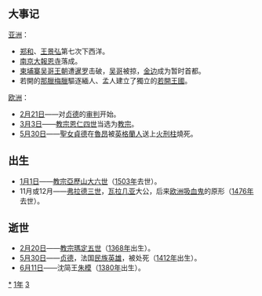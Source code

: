 {{yearTOC|1431|明'''[[宣德|宣德]]六年'''；越南'''[[順天_(黎利)|順天]]四年'''；日本'''[[永享|永享]]三年'''}}
{{NoteTA
|G1=Popes
}}
== 大事记 ==
;[[亚洲|亚洲]]：
*[[鄭和|郑和]]、[[王景弘|王景弘]]第七次下西洋。
*[[南京|南京]][[大報恩寺|大報恩寺]]落成。
*[[柬埔寨|柬埔寨]][[高棉帝国|吴哥王朝]]遭[[暹罗|暹罗]]击破，[[吴哥|吴哥]]被掠，[[金边|金边]]成为暂时首都。
*若開的[[那臘梅臘|那臘梅臘]]驅逐緬人、孟人建立了獨立的[[若開王國|若開王國]]。
;[[欧洲|欧洲]]：
*[[2月21日|2月21日]]——对[[聖女貞德|贞德]]的[[审判|审判]]开始。
*[[3月3日|3月3日]]——[[教宗恩仁四世|教宗恩仁四世]]当选为[[教宗|教宗]]。
*[[5月30日|5月30日]]——[[聖女貞德|聖女貞德]]在[[魯昂|魯昂]]被[[英格蘭人|英格蘭人]]送上[[火刑柱|火刑柱]]燒死。

== 出生 ==
* [[1月1日|1月1日]]——[[教宗亞歷山大六世|教宗亞歷山大六世]]（[[1503年|1503年]]去世）。
* 11月或12月——[[弗拉德三世|弗拉德三世]]，[[瓦拉奇公國|瓦拉几亚]]大公，后来[[欧洲|欧洲]][[吸血鬼|吸血鬼]]的原形（[[1476年|1476年]]去世）。

== 逝世 ==
{{Wikisource year mention}}
*[[2月20日|2月20日]]——[[教宗瑪定五世|教宗瑪定五世]]（[[1368年|1368年]]出生）。
*[[5月30日|5月30日]]——[[聖女貞德|贞德]]，法国[[民族英雄|民族英雄]]，被处死（[[1412年|1412年]]出生）。
*[[6月11日|6月11日]]——沈简王[[朱模|朱模]]（[[1380年|1380年]]出生）。

[[Category:1431年|*]]
[[Category:1430年代|1年]]
[[Category:15世纪各年|3]]